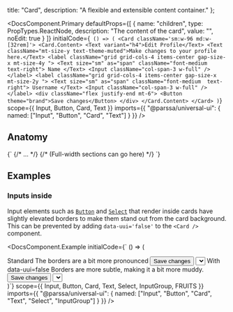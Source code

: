 
  title: "Card",
  description: "A flexible and extensible content container."
};

<DocsComponent.Primary
  defaultProps={[
    {
      name: "children",
      type: PropTypes.ReactNode,
      description: "The content of the card",
      value: "",
      noEdit: true
    }
  ]}
  initialCode={`
() => (
  <Card className='sm:w-96 md:w-[32rem]'>
    <Card.Content>
      <Text variant="h4">Edit Profile</Text>
      <Text className="mt-size-y text-theme-muted">Make changes to your profile here.</Text>
      <label className="grid grid-cols-4 items-center gap-size-x mt-size-4y ">
        <Text size="sm" as="span" className="font-medium  text-right">
          Name
        </Text>
        <Input className="col-span-3 w-full" />
      </label>
      <label className="grid grid-cols-4 items-center gap-size-x mt-size-2y ">
        <Text size="sm" as="span" className="font-medium  text-right">
          Username
        </Text>
        <Input className="col-span-3 w-full" />
      </label>
      <div className="flex justify-end mt-6">
        <Button theme="brand">Save changes</Button>
      </div>
    </Card.Content>
  </Card>
)`}
  scope={{
    Input,
    Button,
    Card,
    Text
  }}
  imports={{
    "@parssa/universal-ui": {
      named: ["Input", "Button", "Card", "Text"]
    }
  }}
/>

## Anatomy

<CodeBlock className="mt-size-2y">
  {`<Card>
  <Card.Content> 
    {/* ... */}
  </Card.Content>
  {/* (Full-width sections can go here) */}
</Card>`}
</CodeBlock>

## Examples

### Inputs inside

Input elements such as [`Button`](/docs/components/inputs/button) and [`Select`](/docs/components/inputs/select) that render inside cards have slightly elevated borders to make them stand out from the card background.
This can be prevented by adding `data-uui='false'` to the `<Card />` component.

<DocsComponent.Example
  initialCode={`
() => (
<div className='grid md:grid-cols-2 gap-2'>
  <Card className='sm:w-96 md:w-[32rem]'>
    <Card.Content>
      <Text className='mb-size-y' variant="h4">Standard</Text>
      <Text size='sm' className='mt-size-2y'>The borders are a bit more pronounced</Text>
      <InputGroup className='mt-size-2y'>
        <Button theme="brand">Save changes</Button>
        <Select>
          <Select.Trigger />
          <Select.Panel>
            {FRUITS.map((fruit) => (
              <Select.Item value={fruit} key={fruit} className="capitalize">
                {fruit}
              </Select.Item>
            ))}
          </Select.Panel>
        </Select>
      </InputGroup>
    </Card.Content>
  </Card>
  <Card data-uui='false' className='sm:w-96 md:w-[32rem]'>
    <Card.Content>
      <Text className='mb-size-y' variant="h4">With data-uui=false</Text>
      <Text size='sm' className='mt-size-2y'>Borders are more subtle, making it a bit more muddy.</Text>
      <InputGroup className='mt-size-2y'>
        <Button theme="brand">Save changes</Button>
        <Select>
          <Select.Trigger />
          <Select.Panel>
            {FRUITS.map((fruit) => (
              <Select.Item value={fruit} key={fruit} className="capitalize">
                {fruit}
              </Select.Item>
            ))}
          </Select.Panel>
        </Select>
      </InputGroup>
    </Card.Content>
  </Card>
</div>
)`}
  scope={{
    Input,
    Button,
    Card,
    Text,
    Select,
    InputGroup,
    FRUITS
  }}
  imports={{
    "@parssa/universal-ui": {
      named: ["Input", "Button", "Card", "Text", "Select", "InputGroup"]
    }
  }}
/>

